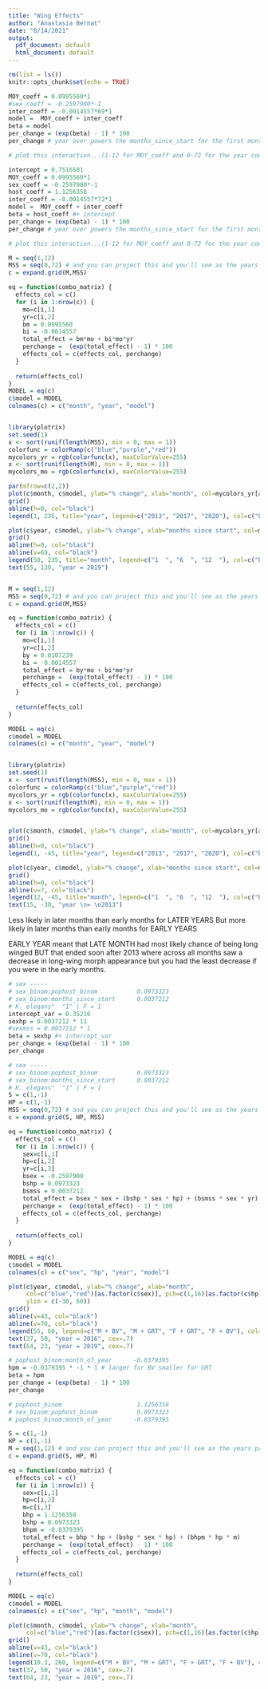 ```yaml
---
title: "Wing Effects"
author: "Anastasia Bernat"
date: "8/14/2021"
output:
  pdf_document: default
  html_document: default
---
```


```r
rm(list = ls())
knitr::opts_chunk$set(echo = TRUE)
```

```r
MOY_coeff = 0.0995560*1
#sex_coeff = -0.2597900*-1
inter_coeff = -0.0014557*69*1
model =  MOY_coeff + inter_coeff 
beta = model
per_change = (exp(beta) - 1) * 100 
per_change # year over powers the months_since_start for the first month, but for all other months, seasonality drives the appearance of long-wing morphs

# plot this interaction...(1-12 for MOY_coeff and 0-72 for the year coeff)
```

```r
intercept = 0.7516501
MOY_coeff = 0.0995560*1
sex_coeff = -0.2597900*-1
host_coeff = 1.1256358
inter_coeff = -0.0014557*72*1 
model =  MOY_coeff + inter_coeff 
beta = host_coeff #+ intercept
per_change = (exp(beta) - 1) * 100 
per_change # year over powers the months_since_start for the first month, but for all other months, seasonality drives the appearance of long-wing morphs

# plot this interaction...(1-12 for MOY_coeff and 0-72 for the year coeff)
```


```r

M = seq(1,12)
MSS = seq(0,72) # and you can project this and you'll see as the years proceed you would get WAY MORE PLASTICITY at later months
c = expand.grid(M,MSS)

eq = function(combo_matrix) {
  effects_col = c()
  for (i in 1:nrow(c)) {
    mo=c[i,1]
    yr=c[i,2]
    bm = 0.0995560
    bi = -0.0014557
    total_effect = bm*mo + bi*mo*yr
    perchange =  (exp(total_effect) - 1) * 100 
    effects_col = c(effects_col, perchange)
  }
  
  return(effects_col)
}
MODEL = eq(c)
c$model = MODEL
colnames(c) = c("month", "year", "model")


library(plotrix)
set.seed(1)
x <- sort(runif(length(MSS), min = 0, max = 1))
colorfunc = colorRamp(c("blue","purple","red"))
mycolors_yr = rgb(colorfunc(x), maxColorValue=255)
x <- sort(runif(length(M), min = 0, max = 1))
mycolors_mo = rgb(colorfunc(x), maxColorValue=255)

par(mfrow=c(2,2))
plot(c$month, c$model, ylab="% change", xlab="month", col=mycolors_yr[as.factor(c$year)])
grid()
abline(h=0, col="black")
legend(1, 235, title="year", legend=c("2013", "2017", "2020"), col=c("blue","purple", "red"), pch=16)

plot(c$year, c$model, ylab="% change", xlab="months since start", col=mycolors_mo[as.factor(c$month)])
grid()
abline(h=0, col="black")
abline(v=69, col="black")
legend(50, 235, title="month", legend=c("1  ", "6  ", "12  "), col=c("blue","purple", "red"), pch=16)
text(55, 130, "year = 2019")


M = seq(1,12)
MSS = seq(0,72) # and you can project this and you'll see as the years proceed you would get WAY MORE PLASTICITY at later months
c = expand.grid(M,MSS)

eq = function(combo_matrix) {
  effects_col = c()
  for (i in 1:nrow(c)) {
    mo=c[i,1]
    yr=c[i,2]
    by = 0.0107239
    bi = -0.0014557
    total_effect = by*mo + bi*mo*yr
    perchange =  (exp(total_effect) - 1) * 100 
    effects_col = c(effects_col, perchange)
  }
  
  return(effects_col)
}

MODEL = eq(c)
c$model = MODEL
colnames(c) = c("month", "year", "model")


library(plotrix)
set.seed(1)
x <- sort(runif(length(MSS), min = 0, max = 1))
colorfunc = colorRamp(c("blue","purple","red"))
mycolors_yr = rgb(colorfunc(x), maxColorValue=255)
x <- sort(runif(length(M), min = 0, max = 1))
mycolors_mo = rgb(colorfunc(x), maxColorValue=255)


plot(c$month, c$model, ylab="% change", xlab="month", col=mycolors_yr[as.factor(c$year)])
grid()
abline(h=0, col="black")
legend(1, -45, title="year", legend=c("2013", "2017", "2020"), col=c("blue","purple", "red"), pch=16)

plot(c$year, c$model, ylab="% change", xlab="months since start", col=mycolors_mo[as.factor(c$month)])
grid()
abline(h=0, col="black")
abline(v=7, col="black")
legend(12, -45, title="month", legend=c("1  ", "6  ", "12  "), col=c("blue","purple", "red"), pch=16)
text(15, -30, "year \n= \n2013")
```


Less likely in later months than early months for LATER YEARS
But more likely in later months than early months for EARLY YEARS


EARLY YEAR meant that LATE MONTH had most likely chance of being long winged BUT that ended soon after 2013 where across all months saw a decrease in long-wing morph appearance but you had the least decrease if you were in the early months. 


```r
# sex ----- 
# sex_binom:pophost_binom           0.0973323
# sex_binom:months_since_start      0.0037212 
# K. elegans"  "1" | F = 1 
intercept_var = 0.35216 
sexhp = 0.0037212 * 11
#sexmss = 0.0037212 * 1
beta = sexhp #+ intercept_var
per_change = (exp(beta) - 1) * 100 
per_change
```

```r
# sex ----- 
# sex_binom:pophost_binom           0.0973323
# sex_binom:months_since_start      0.0037212 
# K. elegans"  "1" | F = 1 
S = c(1,-1)
HP = c(1,-1)
MSS = seq(0,72) # and you can project this and you'll see as the years proceed you would get WAY MORE PLASTICITY at later months
c = expand.grid(S, HP, MSS)

eq = function(combo_matrix) {
  effects_col = c()
  for (i in 1:nrow(c)) {
    sex=c[i,1]
    hp=c[i,2]
    yr=c[i,3]
    bsex = -0.2597900
    bshp = 0.0973323
    bsmss = 0.0037212
    total_effect = bsex * sex + (bshp * sex * hp) + (bsmss * sex * yr)
    perchange =  (exp(total_effect) - 1) * 100 
    effects_col = c(effects_col, perchange)
  }
  
  return(effects_col)
}

MODEL = eq(c)
c$model = MODEL
colnames(c) = c("sex", "hp", "year", "model")

plot(c$year, c$model, ylab="% change", xlab="month",
     col=c("blue","red")[as.factor(c$sex)], pch=c(1,16)[as.factor(c$hp)],
     ylim = c(-30, 60))
grid()
abline(v=43, col="black")
abline(v=70, col="black")
legend(55, 60, legend=c("M + BV", "M + GRT", "F + GRT", "F + BV"), col=c("blue", "blue", "red", "red"), pch=c(1,16,16,1),cex=.7)
text(37, 50, "year = 2016", cex=.7)
text(64, 23, "year = 2019", cex=.7)
```

```r
# pophost_binom:month_of_year      -0.0379395 
hpm = -0.0379395 * -1 * 1 # larger for BV smaller for GRT
beta = hpm 
per_change = (exp(beta) - 1) * 100 
per_change
```

```r
# pophost_binom                     1.1256358 
# sex_binom:pophost_binom           0.0973323 
# pophost_binom:month_of_year      -0.0379395 

S = c(1,-1)
HP = c(1,-1)
M = seq(1,12) # and you can project this and you'll see as the years proceed you would get WAY MORE PLASTICITY at later months
c = expand.grid(S, HP, M)

eq = function(combo_matrix) {
  effects_col = c()
  for (i in 1:nrow(c)) {
    sex=c[i,1]
    hp=c[i,2]
    m=c[i,3]
    bhp = 1.1256358 
    bshp = 0.0973323
    bhpm = -0.0379395 
    total_effect = bhp * hp + (bshp * sex * hp) + (bhpm * hp * m)
    perchange =  (exp(total_effect) - 1) * 100 
    effects_col = c(effects_col, perchange)
  }
  
  return(effects_col)
}

MODEL = eq(c)
c$model = MODEL
colnames(c) = c("sex", "hp", "month", "model")

plot(c$month, c$model, ylab="% change", xlab="month",
     col=c("blue","red")[as.factor(c$sex)], pch=c(1,16)[as.factor(c$hp)], ylim=c(-80, 260))
grid()
abline(v=43, col="black")
abline(v=70, col="black")
legend(10.3, 260, legend=c("M + BV", "M + GRT", "F + GRT", "F + BV"), col=c("blue", "blue", "red", "red"), pch=c(1,16,16,1),cex=.7)
text(37, 50, "year = 2016", cex=.7)
text(64, 23, "year = 2019", cex=.7)
```
